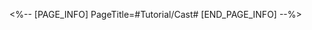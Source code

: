 <%-- [PAGE_INFO]
PageTitle=#Tutorial/Cast#
[END_PAGE_INFO] --%>
{{Tutorial
|sort      = 110801
|title     = Cast
|subtitle  = 
|type      = Battle
|about     = 
|image1    = Tutorial Cast 1.png{{subst:void|<!--$UPLOAD:<<SpriteOutput/TutorialPic/TutorialPage_110801_ps.png>-<Tutorial Cast 1.png>>}}
|text1     = {LAYOUT_MOBILE#}{LAYOUT_CONTROLLER#}{LAYOUT_KEYBOARD#}({{tt|Use the controller to {{Color|h|nobold=1|switch between}} or to {{Color|h|nobold=1|use}} abilities.|on controller_ps}})
}}